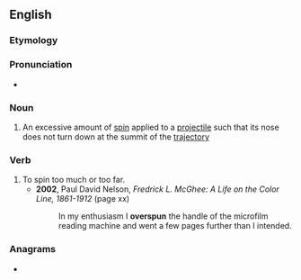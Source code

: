==English==

===Etymology===
{{prefix|en|over|spin}}

===Pronunciation===
* {{a|GA}} {{IPA|/ˈoʊvɚˌspɪn/|lang=en}}

===Noun===
{{en-noun|-}}

# An excessive amount of [[spin]] applied to a [[projectile]] such that its nose does not turn down at the summit of the [[trajectory]]

===Verb===
{{en-verb|overspins|overspinning|overspun}}

# To spin too much or too far.
#* '''2002''', Paul David Nelson, ''Fredrick L. McGhee: A Life on the Color Line, 1861-1912'' (page xx)
#*: In my enthusiasm I '''overspun''' the handle of the microfilm reading machine and went a few pages further than I intended.

===Anagrams===
* {{anagrams|en|provines}}
